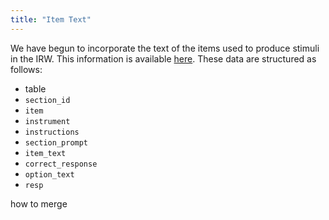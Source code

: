 ```yaml
---
title: "Item Text"
---
```


We have begun to incorporate the text of the items used to produce stimuli in the IRW. This information is available [here](https://redivis.com/datasets/07b6-11dggrv8c). These data are structured as follows:

- table
- `section_id`
- `item`
- `instrument`
- `instructions`
- `section_prompt`
- `item_text`
- `correct_response`
- `option_text`
- `resp`

how to merge
